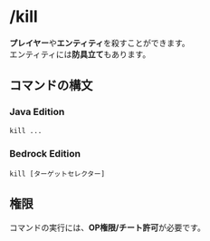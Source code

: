 # /kill
**プレイヤー**や**エンティティ**を殺すことができます。  
エンティティには**防具立て**もあります。

## コマンドの構文
### Java Edition
```
kill ...
```
### Bedrock Edition
```
kill [ターゲットセレクター]
```

## 権限
コマンドの実行には、**OP権限/チート許可**が必要です。